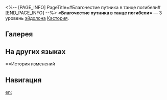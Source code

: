 <%-- [PAGE_INFO]
PageTitle=#Благочестие путника в танце погибели#
[END_PAGE_INFO] --%>
{{Эйдолон Инфобокс
|Название         = Благочестие путника в танце погибели
|Изображение      = Эйдолон Благочестие путника в танце погибели.png
|Персонаж         = Кастория
|Уровень          = 3
|Длительность     = 
|Описание         = Уровень сверхспособности повышается на 2, максимальный уровень - 15. Уровень базовой атаки повышается на 1, максимальный уровень - 10. Уровень таланта духа памяти повышается на 1, максимальный уровень - 10.
|Свойство1        = 
|Масштабирование1 = 
}}
'''«Благочестие путника в танце погибели»''' — 3 уровень [[эйдолон]]а [[Кастория]].

==Галерея==
{{Галерея|position=left|captionalign=center
|Персонаж Кастория Эйдолон 3.png|Осколок Эйдолона
}}

==На других языках==
{{На других языках
|en   = Pious Pilgrim, Dance in Doom
|zhs  = 虔敬的旅人，于死境翩跹
|zht  = 虔敬的旅人，於死境翩躚
|ja   = {{Rubi|敬虔|けいけん}}な{{Rubi|旅人|たびびと}}、
{{Rubi|死境|しきょう}}で{{Rubi|軽|かろ}}やかに{{Rubi|舞|ま}}って
|ko   = 사경에서 춤추는 경건한 나그네
|es   = Danza postrera de los devotos
|fr   = Pèlerinage au royaume des morts
|ru   = Благочестие путника в танце погибели
|th   = Pious Pilgrim, Dance in Doom
|vi   = Lữ Khách Cung Kính, Nhẹ Lướt Vào Cõi Chết
|de   = Fromme Pilgerin im Tanz durch das Totenreich
|id   = Pious Pilgrim, Dance in Doom
|pt   = Dança da Peregrina no Reino da Morte
}}

==История изменений
{{История изменений|3.5}}

==Навигация==
{{Навык Навбокс|Кастория}}

[[en:]]